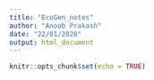 ```yaml
---
title: "EcoGen_notes"
author: "Anoob Prakash"
date: "22/01/2020"
output: html_document
---
```


```r
knitr::opts_chunk$set(echo = TRUE)
```

